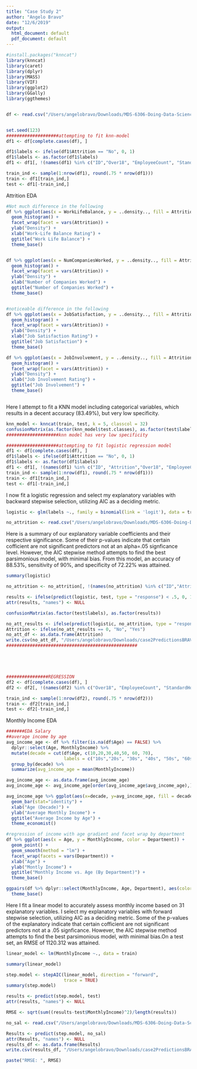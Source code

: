```yaml
---
title: "Case Study 2"
author: "Angelo Bravo"
date: "12/6/2019"
output:
  html_document: default
  pdf_document: default
---
```


```r
#install.packages("knncat")
library(knncat)
library(caret)
library(dplyr)
library(MASS)
library(VIF)
library(ggplot2)
library(GGally)
library(ggthemes)


df <- read.csv("/Users/angelobravo/Downloads/MDS-6306-Doing-Data-Science-Fall-2019-Master-7/Unit 14 and 15 Case Study 2/CaseStudy2-data.csv", header = T)


set.seed(123)
####################attempting to fit knn-model
df1 <- df[complete.cases(df), ]

df1$labels <- ifelse(df1$Attrition == "No", 0, 1)
df1$labels <- as.factor(df1$labels)
df1 <- df1[, !(names(df1) %in% c("ID","Over18", "EmployeeCount", "StandardHours", "Attrition"))]

train_ind <- sample(1:nrow(df1), round(.75 * nrow(df1)))
train <- df1[train_ind,]
test <- df1[-train_ind,]
```



Attrition EDA
```r
#Not much difference in the following
df %>% ggplot(aes(x = WorkLifeBalance, y = ..density.., fill = Attrition)) + 
  geom_histogram() + 
  facet_wrap(facet = vars(Attrition)) +
  ylab("Density") +
  xlab("Work-Life Balance Rating") + 
  ggtitle("Work Life Balance") +
  theme_base()


df %>% ggplot(aes(x = NumCompaniesWorked, y = ..density.., fill = Attrition)) + 
  geom_histogram() + 
  facet_wrap(facet = vars(Attrition)) +
  ylab("Density") +
  xlab("Number of Companies Worked") + 
  ggtitle("Number of Companies Worked") +
  theme_base()


#noticeable difference in the following
df %>% ggplot(aes(x = JobSatisfaction, y = ..density.., fill = Attrition)) + 
  geom_histogram() + 
  facet_wrap(facet = vars(Attrition)) +
  ylab("Density") +
  xlab("Job Satisfaction Rating") + 
  ggtitle("Job Satisfaction") +
  theme_base()

df %>% ggplot(aes(x = JobInvolvement, y = ..density.., fill = Attrition)) + 
  geom_histogram() + 
  facet_wrap(facet = vars(Attrition)) +
  ylab("Density") +
  xlab("Job Involvement Rating") + 
  ggtitle("Job Involvement") +
  theme_base()



```


Here I attempt to fit a KNN model including categorical variables, which results in a decent accuracy (83.49%), but very low specificity. 
```r
knn_model <- knncat(train, test, k = 5, classcol = 32)
confusionMatrix(as.factor(knn_model$test.classes), as.factor(test$labels))
####################knn model has very low specificity
```

```r
####################attempting to fit logistic regression model
df1 <- df[complete.cases(df), ]
df1$labels <- ifelse(df1$Attrition == "No", 0, 1)
df1$labels <- as.factor(df1$labels)
df1 <- df1[, !(names(df1) %in% c("ID", "Attrition","Over18", "EmployeeCount", "StandardHours"))]
train_ind <- sample(1:nrow(df1), round(.75 * nrow(df1)))
train <- df1[train_ind,]
test <- df1[-train_ind,]
```





I now fit a logistic regression and select my explanatory variables with backward stepwise selection, utilizing AIC as a deciding metric. 
```r
logistic <- glm(labels ~., family = binomial(link = 'logit'), data = train) %>% stepAIC(trace = FALSE)

no_attrition <- read.csv("/Users/angelobravo/Downloads/MDS-6306-Doing-Data-Science-Fall-2019-Master-7/Unit 14 and 15 Case Study 2/CaseStudy2CompSet No Attrition.csv", header = T)
```






Here is a summary of our explanatory variable coefficients and their respective significance. Some of their p-values indicate that certain cofficient are not significant predictors not at an alpha=.05 signficance level. However, the AIC stepwise method attempts to find the best parsimonious model, with minimal bias. From this model, an accuracy of 88.53%, sensitivity of 90%, and specificity of 72.22% was attained.
```r
summary(logistic)

no_attrition <- no_attrition[, !(names(no_attrition) %in% c("ID","Attrition","Over18", "EmployeeCount", "StandardHours"))]

results <- ifelse(predict(logistic, test, type = "response") < .5, 0, 1)
attr(results, "names") <- NULL

confusionMatrix(as.factor(test$labels), as.factor(results))
```


```r
no_att_results <- ifelse(predict(logistic, no_attrition, type = "response") <.5, 0, 1)
Attrition <- ifelse(no_att_results == 0, "No", "Yes")
no_att_df <- as.data.frame(Attrition)
write.csv(no_att_df, "/Users/angelobravo/Downloads/case2PredictionsBRAVO Attrition.csv", row.names = TRUE, quote = FALSE)
##################################################





################REGRESSION
df2 <- df[complete.cases(df), ]
df2 <- df2[, !(names(df2) %in% c("Over18", "EmployeeCount", "StandardHours", "ID"))]

train_ind <- sample(1:nrow(df2), round(.75 * nrow(df2)))
train <- df2[train_ind,]
test <- df2[-train_ind,]
```

Monthly Income EDA
```r
#######EDA Salary 
##average income by age
avg_income_age <- df %>% filter(is.na(df$Age) == FALSE) %>% 
  dplyr::select(Age, MonthlyIncome) %>% 
  mutate(decade = cut(df$Age, c(10,20,30,40,50, 60, 70), 
                      labels = c("10s","20s", "30s", "40s", "50s", "60s"))) %>% 
  group_by(decade) %>% 
  summarize(avg_income_age = mean(MonthlyIncome))

avg_income_age <- as.data.frame(avg_income_age) 
avg_income_age <- avg_income_age[order(avg_income_age$avg_income_age),]

avg_income_age %>% ggplot(aes(x=decade, y=avg_income_age, fill = decade)) +
  geom_bar(stat="identity") +
  xlab("Age (Decade)") +
  ylab("Average Monthly Income") +
  ggtitle("Average Income by Age") +
  theme_economist()

#regression of income with age gradient and facet wrap by department
df %>% ggplot(aes(x = Age, y = MonthlyIncome, color = Department)) + 
  geom_point() + 
  geom_smooth(method = "lm") + 
  facet_wrap(facets = vars(Department)) +
  xlab("Age") +
  ylab("Montly Income") +
  ggtitle("Monthly Income vs. Age (By Department)") +
  theme_base()

ggpairs(df %>% dplyr::select(MonthlyIncome, Age, Department), aes(color = Department)) +
  theme_base()

```

Here I fit a linear model to accurately assess monthly income based on 31 explanatory variables. I select my explanatory variables with forward stepwise selection, utilizing AIC as a deciding metric. Some of the p-values of the explanatory indicate that certain cofficient are not significant predictors not at a .05 signficance. However, the AIC stepwise method attempts to find the best parsimonious model, with minimal bias.On a test set, an RMSE of 1120.312 was attained.
```r
linear_model <- lm(MonthlyIncome ~., data = train) 

summary(linear_model)

step.model <- stepAIC(linear_model, direction = "forward", 
                      trace = TRUE)
summary(step.model)

results <- predict(step.model, test)
attr(results, "names") <- NULL

RMSE <- sqrt(sum((results-test$MonthlyIncome)^2)/length(results))

no_sal <- read.csv("/Users/angelobravo/Downloads/MDS-6306-Doing-Data-Science-Fall-2019-Master-7/Unit 14 and 15 Case Study 2/CaseStudy2CompSet No Salary.csv",header = T)

Results <- predict(step.model, no_sal)
attr(Results, "names") <- NULL
results_df <- as.data.frame(Results)
write.csv(results_df, "/Users/angelobravo/Downloads/case2PredictionsBRAVO Salary.csv", row.names = TRUE, quote = FALSE)

paste("RMSE: ", RMSE)
```
